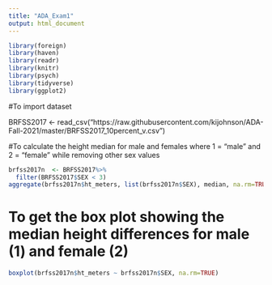 ---
title: "ADA_Exam1"
output: html_document
---

```{r}
library(foreign)
library(haven)
library(readr)
library(knitr)
library(psych)
library(tidyverse)
library(ggplot2)
```

#To import dataset

BRFSS2017 <- read_csv("https://raw.githubusercontent.com/kijohnson/ADA-Fall-2021/master/BRFSS2017_10percent_v.csv")

#To calculate the height median for male and females where 1 = "male" and 2 = "female" while removing other sex values
```{r}

brfss2017n  <- BRFSS2017%>% 
  filter(BRFSS2017$SEX < 3)
aggregate(brfss2017n$ht_meters, list(brfss2017n$SEX), median, na.rm=TRUE)
```

# To get the box plot showing the median height differences for male (1) and female (2)

```{r}
boxplot(brfss2017n$ht_meters ~ brfss2017n$SEX, na.rm=TRUE)
```
